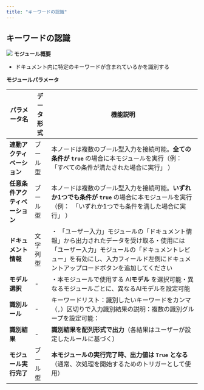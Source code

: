 ```yaml
---
title: "キーワードの認識"
---
```


## キーワードの認識

<img
  src="/images/27.png"
/>
**モジュール概要**

* ドキュメント内に特定のキーワードが含まれているかを識別する

**モジュールパラメータ**

| パラメータ名            | データ形式 | 機能説明                                                                                                             |
| ----------------- | ----- | ---------------------------------------------------------------------------------------------------------------- |
| **連動アクティベーション**   | ブール型  | 本ノードは複数のブール型入力を接続可能。**全ての条件が `true`&#x20;**&#x20;の場合に本モジュールを実行（例：　「すべての条件が満たされた場合に実行」 ）                          |
| **任意条件アクティベーション** | ブール型  | 本ノードは複数のブール型入力を接続可能。**いずれか1つでも条件が `true`&#x20;**&#x306E;場合に本モジュールを実行（例：　「いずれか1つでも条件を満した場合に実行」 ）                  |
| **ドキュメント情報**      | 文字列型  | ・ 「ユーザー入力」モジュールの「ドキュメント情報」から出力されたデータを受け取る・使用には「ユーザー入力」モジュールの「ドキュメントレビュー」を有効にし、入力フィールド左側にドキュメントアップロードボタンを追加してください |
| **モデル選択**         | -     | ・本モジュールで使用する AI**モデル** を選択可能・異なるモジュールごとに、異なるAIモデルを設定可能                                                           |
| **識別ルール**         | -     | キーワードリスト：識別したいキーワードをカンマ（`,`）区切りで入力識別結果の説明：複数の識別グループを設定可能：                                                        |
| **識別結果**          | -     | **識別結果を配列形式で出力**（各結果はユーザーが設定したルールに基づく）                                                                           |
| **モジュール実行完了**     | ブール型  | **本モジュールの実行完了時、出力値は `True` となる**（通常、次処理を開始するためのトリガーとして使用）                                                        |

